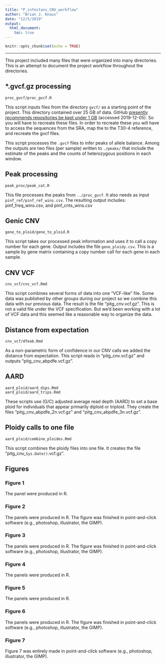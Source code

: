 ```yaml
---
title: "P_infestans_CNV_workflow"
author: "Brian J. Knaus"
date: "12/5/2019"
output:
  html_document:
    toc: true
---
```


```r
knitr::opts_chunk$set(echo = TRUE)
```


---


This project included many files that were organized into many directories.
This is an attempt to document the project workflow throughout the directories.


## *.gvcf.gz processing


```
proc_gvcf/proc_gvcf.R
```

This script inputs files from the directory `gvcf/` as a starting point of the project.
This directory contained over 25 GB of data.
GitHub [presently recommends repositories be kept under 1 GB](https://help.github.com/en/github/managing-large-files/what-is-my-disk-quota) (accessed 2019-12-05).
So you will have to recreate these files.
In order to recreate these you will have to access the sequences from the SRA, map the to the T30-4 reference, and recreate the gvcf files.


This script processes the `.gvcf` files to infer peaks of allele balance.
Among the outputs are two files (per sample) written to `./peaks/` that include the estimate of the peaks and the counts of heterozygous positions in each window.


## Peak processing


```
peak_proc/peak_cat.R
```

This file processes the peaks from `../proc_gvcf`.
It also needs as input `pinf_ref/pinf_ref_wins.csv`.
The resulting output includes: pinf_freq_wins.csv, and pinf_cnts_wins.csv


## Genic CNV

```
gene_to_ploid/gene_to_ploid.R
```

This script takes our processed peak information and uses it to call a copy number for each gene.
Output includes the file `gene_ploidy.csv`.
This is a sample by gene matrix containing a copy number call for each gene in each sample.


## CNV VCF

```
cnv_vcf/cnv_vcf.Rmd
```

This script combines several forms of data into one "VCF-like" file.
Some data was published by other groups during our project so we combine this data with our previous data.
The result is the file "pitg_cnv.vcf.gz".
This is not a valid file under the VCF specification.
But we'd been working with a lot of VCF data and this seemed like a reasonable way to organize the data.


## Distance from expectation

```
cnv_vcf/dfeab.Rmd
```

As a non-parametric form of confidence in our CNV calls we added the distance from expectation.
This script reads in "pitg_cnv.vcf.gz" and outputs "pitg_cnv_abpdfe.vcf.gz".


## AARD

```
aard_ploid/aard_dips.Rmd
aard_ploid/aard_trips.Rmd
```

These scripts use (G/C) adjusted average read depth (AARD) to set a base ploid for individuals that appear primarily diploid or triploid.
They create the files "pitg_cnv_abpdfe_2n.vcf.gz" and "pitg_cnv_abpdfe_3n.vcf.gz".


## Ploidy calls to one file

```
aard_ploid/combine_ploides.Rmd
```

This script combines the ploidy files into one file.
It creates the file "pitg_cnv_```Sys.Date()```.vcf.gz".


## Figures

### Figure 1

The panel were produced in R.

### Figure 2

The panels were produced in R.
The figure was finished in point-and-click software (e.g., photoshop, illustrator, the GIMP).

### Figure 3

The panels were produced in R.
The figure was finished in point-and-click software (e.g., photoshop, illustrator, the GIMP).

### Figure 4

The panels were produced in R.

### Figure 5

The panels were produced in R.

### Figure 6

The panels were produced in R.
The figure was finished in point-and-click software (e.g., photoshop, illustrator, the GIMP).

### Figure 7

Figure 7 was entirely made in point-and-click software (e.g., photoshop, illustrator, the GIMP).

